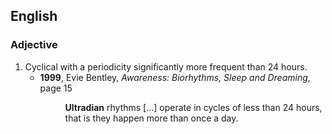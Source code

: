 ==English==
===Adjective===
{{en-adj|more}}

# Cyclical with a periodicity significantly more frequent than 24 hours.
#* '''1999''', Evie Bentley, ''Awareness: Biorhythms, Sleep and Dreaming'', page 15
#*: '''Ultradian''' rhythms […] operate in cycles of less than 24 hours, that is they happen more than once a day.